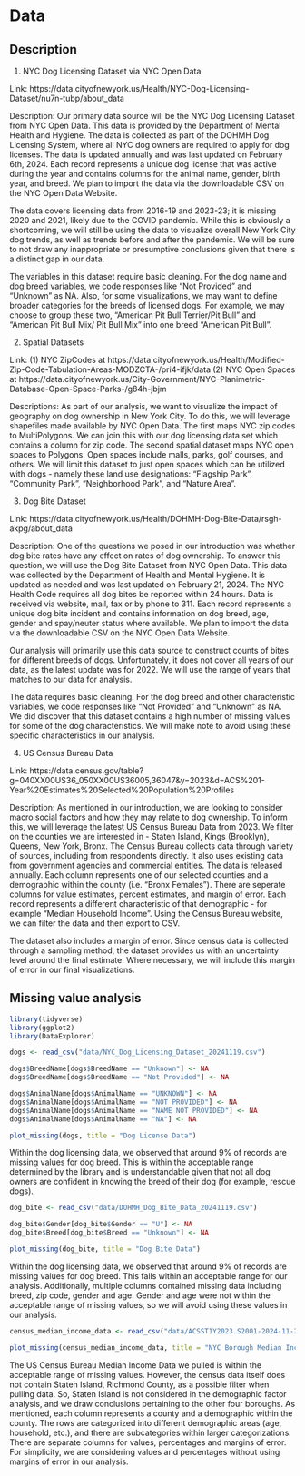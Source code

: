 # Data

## Description
1. NYC Dog Licensing Dataset via NYC Open Data

Link: https://data.cityofnewyork.us/Health/NYC-Dog-Licensing-Dataset/nu7n-tubp/about_data

Description: Our primary data source will be the NYC Dog Licensing Dataset from NYC Open Data. This data is provided by the Department of Mental Health and Hygiene.  The data is collected as part of the DOHMH Dog Licensing System, where all NYC dog owners are required to apply for dog licenses.  The data is updated annually and was last updated on February 6th, 2024. Each record represents a unique dog license that was active during the year and contains columns for the animal name, gender, birth year, and breed. We plan to import the data via the downloadable CSV on the NYC Open Data Website. 

The data covers licensing data from 2016-19 and 2023-23; it is missing 2020 and 2021, likely due to the COVID pandemic. While this is obviously a shortcoming, we will still be using the data to visualize overall New York City dog trends, as well as trends before and after the pandemic. We will be sure to not draw any inappropriate or presumptive conclusions given that there is a distinct gap in our data.

The variables in this dataset require basic cleaning. For the dog name and dog breed variables, we code responses like "Not Provided" and "Unknown" as NA. Also, for some visualizations, we may want to define broader categories for the breeds of licensed dogs. For example, we may choose to group these two, "American Pit Bull Terrier/Pit Bull" and "American Pit Bull Mix/ Pit Bull Mix" into one breed "American Pit Bull".

2. Spatial Datasets

Link: (1) NYC ZipCodes at https://data.cityofnewyork.us/Health/Modified-Zip-Code-Tabulation-Areas-MODZCTA-/pri4-ifjk/data 
(2) NYC Open Spaces at https://data.cityofnewyork.us/City-Government/NYC-Planimetric-Database-Open-Space-Parks-/g84h-jbjm

Descriptions: As part of our analysis, we want to visualize the impact of geography on dog ownership in New York City. To do this, we will leverage shapefiles made available by NYC Open Data. The first maps NYC zip codes to MultiPolygons. We can join this with our dog licensing data set which contains a column for zip code. The second spatial dataset maps NYC open spaces to Polygons. Open spaces include malls, parks, golf courses, and others. We will limit this dataset to just open spaces which can be utilized with dogs - namely these land use designations: "Flagship Park", "Community Park", "Neighborhood Park", and "Nature Area".

3. Dog Bite Dataset

Link: https://data.cityofnewyork.us/Health/DOHMH-Dog-Bite-Data/rsgh-akpg/about_data

Description: One of the questions we posed in our introduction was whether dog bite rates have any effect on rates of dog ownership. To answer this question, we will use the Dog Bite Dataset from NYC Open Data. This data was collected by the Department of Health and Mental Hygiene. It is updated as needed and was last updated on February 21, 2024. The NYC Health Code requires all dog bites be reported within 24 hours. Data is received via website, mail, fax or by phone to 311. Each record represents a unique dog bite incident and contains information on dog breed, age, gender and spay/neuter status where available. We plan to import the data via the downloadable CSV on the NYC Open Data Website. 

Our analysis will primarily use this data source to construct counts of bites for different breeds of dogs. Unfortunately, it does not cover all years of our data, as the latest update was for 2022. We will use the range of years that matches to our data for analysis.

The data requires basic cleaning. For the dog breed and other characteristic variables, we code responses like "Not Provided" and "Unknown" as NA. We did discover that this dataset contains a high number of missing values for some of the dog characteristics. We will make note to avoid using these specific characteristics in our analysis.

4. US Census Bureau Data

Link: https://data.census.gov/table?g=040XX00US36_050XX00US36005,36047&y=2023&d=ACS%201-Year%20Estimates%20Selected%20Population%20Profiles

Description: As mentioned in our introduction, we are looking to consider macro social factors and how they may relate to dog ownership. To inform this, we will leverage the latest US Census Bureau Data from 2023. We filter on the counties we are interested in - Staten Island, Kings (Brooklyn), Queens, New York, Bronx. The Census Bureau collects data through variety of sources, including from respondents directly. It also uses existing data from government agencies and commercial entities. The data is released annually. Each column represents one of our selected counties and a demographic within the county (i.e. "Bronx Females"). There are seperate columns for value estimates, percent estimates, and margin of error. Each record represents a different characteristic of that demographic - for example "Median Household Income". Using the Census Bureau website, we can filter the data and then export to CSV.

The dataset also includes a margin of error. Since census data is collected through a sampling method, the dataset provides us with an uncertainty level around the final estimate. Where necessary, we will include this margin of error in our final visualizations. 

## Missing value analysis

```r
library(tidyverse)
library(ggplot2)
library(DataExplorer)

dogs <- read_csv("data/NYC_Dog_Licensing_Dataset_20241119.csv")

dogs$BreedName[dogs$BreedName == "Unknown"] <- NA
dogs$BreedName[dogs$BreedName == "Not Provided"] <- NA

dogs$AnimalName[dogs$AnimalName == "UNKNOWN"] <- NA
dogs$AnimalName[dogs$AnimalName == "NOT PROVIDED"] <- NA
dogs$AnimalName[dogs$AnimalName == "NAME NOT PROVIDED"] <- NA
dogs$AnimalName[dogs$AnimalName == "NA"] <- NA

plot_missing(dogs, title = "Dog License Data")

```
Within the dog licensing data, we observed that around 9% of records are missing values for dog breed. This is within the acceptable range determined by the library and is understandable given that not all dog owners are confident in knowing the breed of their dog (for example, rescue dogs).


```r

dog_bite <- read_csv("data/DOHMH_Dog_Bite_Data_20241119.csv")

dog_bite$Gender[dog_bite$Gender == "U"] <- NA
dog_bite$Breed[dog_bite$Breed == "Unknown"] <- NA

plot_missing(dog_bite, title = "Dog Bite Data")

```
Within the dog licensing data, we observed that around 9% of records are missing values for dog breed. This falls within an acceptable range for our analysis. Additionally, multiple columns contained missing data including breed, zip code, gender and age. Gender and age were not within the acceptable range of missing values, so we will avoid using these values in our analysis. 

```r

census_median_income_data <- read_csv("data/ACSST1Y2023.S2001-2024-11-20T015529.csv")

plot_missing(census_median_income_data, title = "NYC Borough Median Income Data")

```
The US Census Bureau Median Income Data we pulled is within the acceptable range of missing values. However, the census data itself does not contain Staten Island, Richmond County, as a possible filter when pulling data. So, Staten Island is not considered in the demographic factor analysis, and we draw conclusions pertaining to the other four boroughs. As mentioned, each column represents a county and a demographic within the county. The rows are categorized into different demographic areas (age, household, etc.), and there are subcategories within larger categorizations. There are separate columns for values, percentages and margins of error. For simplicity, we are considering values and percentages without using margins of error in our analysis.
